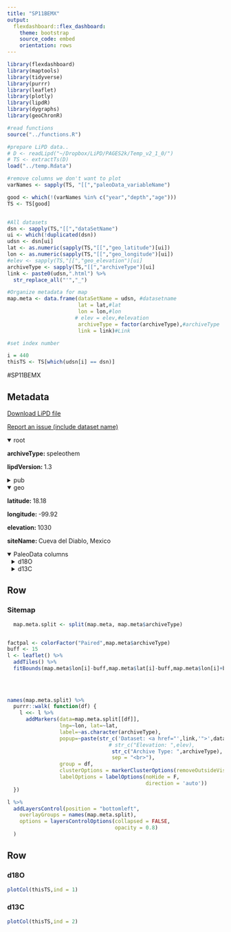 ```yaml
---
title: "SP11BEMX"
output: 
  flexdashboard::flex_dashboard:
    theme: bootstrap
    source_code: embed
    orientation: rows
---
```


```r
library(flexdashboard)
library(maptools)
library(tidyverse)
library(purrr)
library(leaflet)
library(plotly)
library(lipdR)
library(dygraphs)
library(geoChronR)

#read functions
source("../functions.R")

#prepare LiPD data..
# D <- readLipd("~/Dropbox/LiPD/PAGES2k/Temp_v2_1_0/")
# TS <- extractTs(D)
load("../temp.Rdata")

#remove columns we don't want to plot
varNames <- sapply(TS, "[[","paleoData_variableName")

good <- which(!(varNames %in% c("year","depth","age")))
TS <- TS[good]


#All datasets
dsn <- sapply(TS,"[[","dataSetName")
ui <- which(!duplicated(dsn))
udsn <- dsn[ui]
lat <- as.numeric(sapply(TS,"[[","geo_latitude")[ui])
lon <- as.numeric(sapply(TS,"[[","geo_longitude")[ui])
#elev <- sapply(TS,"[[","geo_elevation")[ui]
archiveType <- sapply(TS,"[[","archiveType")[ui]
link <- paste0(udsn,".html") %>% 
  str_replace_all("'","_")

#Organize metadata for map
map.meta <- data.frame(dataSetName = udsn, #datasetname
                       lat = lat,#lat
                       lon = lon,#lon
                      # elev = elev,#elevation
                       archiveType = factor(archiveType),#archiveType
                       link = link)#Link

#set index number

i = 440
thisTS <- TS[which(udsn[i] == dsn)]
```
#SP11BEMX

Metadata {.sidebar}
-------------------------------------
[Download LiPD file](SP11BEMX.lpd)
            

[Report an issue (include dataset name)](https://github.com/nickmckay/LiPDverse/issues)

<details open style="margin-left: 0px">
<summary>root</summary>
<p style="margin-left: 0px"><strong>archiveType: </strong>speleothem
<p style="margin-left: 0px"><strong>lipdVersion: </strong>1.3
</details>
<details>
<summary>pub</summary>
<details style="margin-left: 10px">
<summary>pub1</summary>
<p style="margin-left: 10px"><strong>author: </strong>Bernal, JP
<p style="margin-left: 10px"><strong>pubYear: </strong>2011
<p style="margin-left: 10px"><strong>DOI: </strong>10.1016/j.yqres.2010.09.002
</details>
</details>
<details open style="margin-left: 0px">
<summary>geo</summary>
<p style="margin-left: 0px"><strong>latitude: </strong>18.18
<p style="margin-left: 0px"><strong>longitude: </strong>-99.92
<p style="margin-left: 0px"><strong>elevation: </strong>1030
<p style="margin-left: 0px"><strong>siteName: </strong>Cueva del Diablo, Mexico
</details>
<details open>
<summary>PaleoData columns</summary>
<details style="margin-left: 10px">
<summary>d18O</summary>
<p style="margin-left: 10px"><strong>TSid: </strong>SP11BEMX01A
<p style="margin-left: 10px"><strong>variableName: </strong>d18O
<p style="margin-left: 10px"><strong>units: </strong>parts per mil
<p style="margin-left: 10px"><strong>description: </strong>stable isotopes (d18O)
<details>
<summary>interpretation</summary>
<details style="margin-left: 20px">
<summary>1</summary>
<p style="margin-left: 20px"><strong>basis: </strong>observed cyclicity in the record and comparability with other pelaoclimate records which vary in phase with north Atlantic changes and ENSO
<p style="margin-left: 20px"><strong>interpDirection: </strong>negative
<p style="margin-left: 20px"><strong>scope: </strong>climate
<p style="margin-left: 20px"><strong>seasonality: </strong>annual
<p style="margin-left: 20px"><strong>variable: </strong>changes in the rainfall amount are related to changes in the position of the ITCZ and ENSO
<p style="margin-left: 20px"><strong>variableDetail: </strong>higher values are related to less rainfall - this can be realted to less moisture influex from the Caribbean due to a southward shift of the ITCZ in phases when high amounts of meltwater enter the cooling north Atlantic Ocean; after ~4.3 ka the connection to the north Atalatic is lost and ENSO becomes more important with warm ENSO events (El Nino) causing higher d18O
</details>
<details style="margin-left: 20px">
<summary>2</summary>
<p style="margin-left: 20px"><strong>basis: </strong>It is expected that the summer rainwater δ18O composition in southwestern Mexico is inversely proportional to the rainfall amount (Dansgaard, 1964). This is because southwestern Mexico is influenced by the same wind and climate patterns and moisture sources as Guatemala and Belize (Amador et al., 2006), where the amount effect has been observed to dominate the δ18O composition of rainfall and groundwater.
<p style="margin-left: 20px"><strong>equilibriumEvidence: </strong>poor correlation of d18O and d13C along the growth axis
<p style="margin-left: 20px"><strong>inferredMaterial: </strong>groundwater d18O
<p style="margin-left: 20px"><strong>integrationTime: </strong>50
<p style="margin-left: 20px"><strong>integrationTimeBasis: </strong>age model
<p style="margin-left: 20px"><strong>integrationTimeUnits: </strong>years
<p style="margin-left: 20px"><strong>scope: </strong>isotope
<p style="margin-left: 20px"><strong>variable: </strong>rainfall amoint
</details>
</details>
</details>
<details style="margin-left: 10px">
<summary>d13C</summary>
<p style="margin-left: 10px"><strong>TSid: </strong>SP11BEMX01A_d13C
<p style="margin-left: 10px"><strong>variableName: </strong>d13C
<p style="margin-left: 10px"><strong>units: </strong>parts per mil
<p style="margin-left: 10px"><strong>description: </strong>stable isotopes (d13C)
</details>

Row
-----------------------------------------------------------------------

### Sitemap

```r
  map.meta.split <- split(map.meta, map.meta$archiveType)


factpal <- colorFactor("Paired",map.meta$archiveType)
buff <- 15
l <- leaflet() %>% 
  addTiles() %>% 
  fitBounds(map.meta$lon[i]-buff,map.meta$lat[i]-buff,map.meta$lon[i]+buff,map.meta$lat[i]+buff)
  

  
  
names(map.meta.split) %>%
  purrr::walk( function(df) {
    l <<- l %>%
      addMarkers(data=map.meta.split[[df]],
                 lng=~lon, lat=~lat,
                 label=~as.character(archiveType),
                 popup=~paste(str_c('Dataset: <a href="',link,'">',dataSetName,'</a>'),
                                 # str_c("Elevation: ",elev),
                                  str_c("Archive Type: ",archiveType),
                                  sep = "<br>"),
                 group = df,
                 clusterOptions = markerClusterOptions(removeOutsideVisibleBounds = F),
                 labelOptions = labelOptions(noHide = F,
                                             direction = 'auto'))
  })

l %>%
  addLayersControl(position = "bottomleft",
    overlayGroups = names(map.meta.split),
    options = layersControlOptions(collapsed = FALSE,
                                   opacity = 0.8)
  )
```

Row {.tabset .tabset-fade}
-----------------------------------------------------------------------

### d18O
```r
plotCol(thisTS,ind = 1)
```

### d13C
```r
plotCol(thisTS,ind = 2)
```
